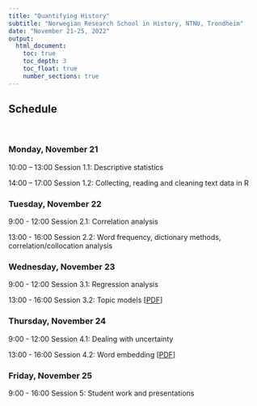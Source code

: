 ```yaml
---
title: "Quantifying History"
subtitle: "Norwegian Research School in History, NTNU, Trondheim"
date: "November 21-25, 2022"
output: 
  html_document:
    toc: true
    toc_depth: 3
    toc_float: true
    number_sections: true
---
```


<h2>Schedule</h2>
<br>

<h3>Monday, November 21</h3>

10:00 – 13:00	  Session 1.1: Descriptive statistics 

14:00 -- 17:00	Session 1.2: Collecting, reading and cleaning text data in R 

<h3>Tuesday, November 22</h3>

9:00 - 12:00  Session 2.1: Correlation analysis

13:00 - 16:00	Session 2.2: Word frequency, dictionary methods, correlation/collocation analysis

<h3>Wednesday, November 23</h3>

9:00 - 12:00  Session 3.1: Regression analysis

13:00 - 16:00	Session 3.2: Topic models [[PDF](Presentations/Topic_models.pdf)]

<h3>Thursday, November 24</h3>

9:00 - 12:00  Session 4.1: Dealing with uncertainty

13:00 - 16:00	Session 4.2: Word embedding [[PDF](Presentations/Word_embedding.pdf)]

<h3>Friday, November 25</h3>

9:00 - 16:00  Session 5: Student work and presentations